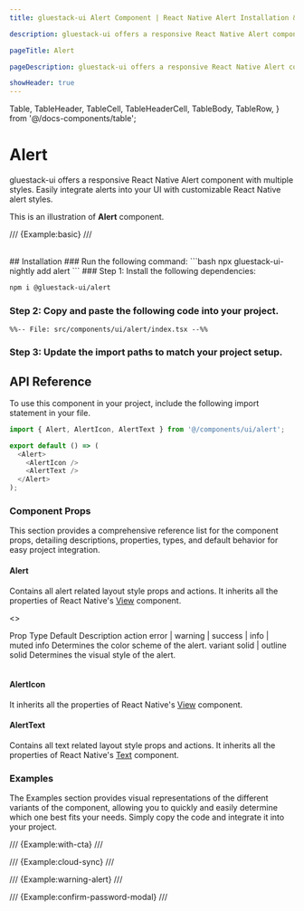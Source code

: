```yaml
---
title: gluestack-ui Alert Component | React Native Alert Installation & API

description: gluestack-ui offers a responsive React Native Alert component with multiple styles. Easily integrate alerts into your UI with customizable React Native alert styles.

pageTitle: Alert

pageDescription: gluestack-ui offers a responsive React Native Alert component with multiple styles. Easily integrate alerts into your UI with customizable React Native alert styles.

showHeader: true
---
```


  Table,
  TableHeader,
  TableCell,
  TableHeaderCell,
  TableBody,
  TableRow,
} from '@/docs-components/table';

# Alert

gluestack-ui offers a responsive React Native Alert component with multiple styles. Easily integrate alerts into your UI with customizable React Native alert styles.

This is an illustration of **Alert** component.

/// {Example:basic} ///

<br />
## Installation

<Tabs>
<TabItem label="CLI">
### Run the following command:
  ```bash
   npx gluestack-ui-nightly add alert
  ```
</TabItem>
<TabItem label="Manual">
### Step 1: Install the following dependencies:

```bash
npm i @gluestack-ui/alert
```

### Step 2: Copy and paste the following code into your project.

```tsx
%%-- File: src/components/ui/alert/index.tsx --%%
```

### Step 3: Update the import paths to match your project setup.

</TabItem>
</Tabs>

## API Reference

To use this component in your project, include the following import statement in your file.

```ts
import { Alert, AlertIcon, AlertText } from '@/components/ui/alert';
```

<AnatomyImage
  mobileUrl="https://i.imgur.com/gdI4o2w.png"
  webUrl="https://i.imgur.com/f8hHiIJ.png"
  classNameStyle="aspect-[513/375] md:aspect-[736/259]"
/>

```ts
export default () => (
  <Alert>
    <AlertIcon />
    <AlertText />
  </Alert>
);
```

### Component Props

This section provides a comprehensive reference list for the component props, detailing descriptions, properties, types, and default behavior for easy project integration.

#### Alert

Contains all alert related layout style props and actions. It inherits all the properties of React Native's [View](https://reactnative.dev/docs/view) component.

<>
  <Table>
    <TableHeader>
      <TableRow>
        <TableHeaderCell>Prop</TableHeaderCell>
        <TableHeaderCell>Type</TableHeaderCell>
        <TableHeaderCell>Default</TableHeaderCell>
        <TableHeaderCell>Description</TableHeaderCell>
      </TableRow>
    </TableHeader>
    <TableBody>
      <TableRow>
        <TableCell>
          <InlineCode>action</InlineCode>
        </TableCell>
        <TableCell>error | warning | success | info | muted</TableCell>
        <TableCell>info</TableCell>
        <TableCell>Determines the color scheme of the alert.</TableCell>
      </TableRow>
      <TableRow>
        <TableCell>
          <InlineCode>variant</InlineCode>
        </TableCell>
        <TableCell>solid | outline</TableCell>
        <TableCell>solid</TableCell>
        <TableCell>Determines the visual style of the alert.</TableCell>
      </TableRow>
    </TableBody>
  </Table>
</>

#### AlertIcon

It inherits all the properties of React Native's [View](https://reactnative.dev/docs/view) component.

#### AlertText

Contains all text related layout style props and actions. It inherits all the properties of React Native's [Text](https://reactnative.dev/docs/text) component.

### Examples

The Examples section provides visual representations of the different variants of the component, allowing you to quickly and easily determine which one best fits your needs. Simply copy the code and integrate it into your project.

/// {Example:with-cta} ///

/// {Example:cloud-sync} ///

/// {Example:warning-alert} ///

/// {Example:confirm-password-modal} ///
